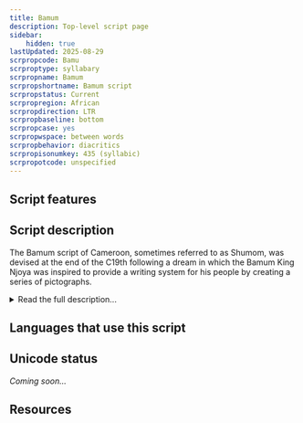 ```yaml
---
title: Bamum
description: Top-level script page
sidebar:
    hidden: true
lastUpdated: 2025-08-29
scrpropcode: Bamu
scrproptype: syllabary
scrpropname: Bamum
scrpropshortname: Bamum script
scrpropstatus: Current
scrpropregion: African
scrpropdirection: LTR
scrpropbaseline: bottom
scrpropcase: yes
scrpropwspace: between words
scrpropbehavior: diacritics
scrpropisonumkey: 435 (syllabic)
scrpropotcode: unspecified
---
```



## Script features

<ScriptInfo />

## Script description

The Bamum script of Cameroon, sometimes referred to as Shumom, was devised at the end of the C19th following a dream in which the Bamum King Njoya was inspired to provide a writing system for his people by creating a series of pictographs.

<details>
<summary>Read the full description...</summary>The script was something of a communal production; the Bamum people were reportedly invited to supply the King with a number of simple symbols, from which he chose more than 500 to use in the Bamum script. Initially, the script was logographic, but it underwent a series of changes influenced by the rebus principle. After about 30 years, full phonetic representation had been realized, and the script had developed into a syllabary composed of just 80 base characters.

Both spoken and written Bamum are based around the (C)V syllable although syllable-final consonants, limited to [p], [t], [m], [n], [ŋ], can also occur. The script is written from left to right, allegedly to remove any Arabic associations. It also employs 5 punctuation marks, roughly corresponding to the Latin full stop, comma, colon, semi-colon and question mark, as well as a differentiating mark, _nʒɛmli_, which differentiates two homonyms. _Nʒɛmli_ is also placed in front of proper nouns by way of identification.

Two diacritics, _ko<sup>ʔ</sup>ndon_ and _tukwentis_, are also used. _Ko<sup>ʔ</sup>ndon_ can be added to any of the 80 base characters. Most commonly, it serves to reduce the number of heteronyms in the language by adding a glottal stop - which is distinctive in spoken Bamum - to the syllable. Sometimes it can be used to change the initial consonant of the syllable, or, less commonly, to indicate a semantic rather than phonetic difference. _Tukwentis_ can be added to 13 of the base characters, in most cases to mute the inherent vowel in a syllable. It is also written above the vowel [o] to change it to [ə].

The Bamum script was used for administrative purposes, documentation and education, until the 1930s saw King Njoya exiled by German and French colonial powers who also closed the schools and attempted to destroy documents written in the script. It has now fallen into disuse, but the [Bamum Scripts and Archives Project](http://www.bamumscript.org) exists to preserve and digitally archive manuscripts written in the script and prevent its total loss.
</details>

## Languages that use this script

<WsList script='Bamu' wsMax='5' />

## Unicode status

_Coming soon..._

## Resources

<ScriptResources detailSummary='seemore' />

